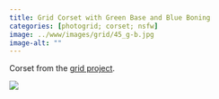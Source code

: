 ```yaml
---
title: Grid Corset with Green Base and Blue Boning
categories: [photogrid; corset; nsfw]
image: ../www/images/grid/45_g-b.jpg
image-alt: ""
---
```


Corset from the [grid project](/posts/2025-01-27_grid-project.html).

![](../www/images/grid/45_g-b.jpg)

